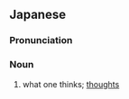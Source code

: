 ==Japanese==
{{ja-kanjitab|しょ|ねん|yomi=o}}

===Pronunciation===
{{ja-pron|しょねん|yomi=go}}

===Noun===
{{ja-noun|しょねん}}

# what one thinks; [[thought]]s
